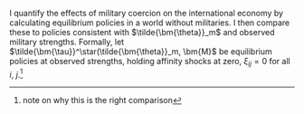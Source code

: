 I quantify the effects of military coercion on the international economy by calculating equilibrium policies in a world without militaries. I then compare these to policies consistent with $\tilde{\bm{\theta}}_m$ and observed military strengths. Formally, let $\tilde{\bm{\tau}}^\star(\tilde{\bm{\theta}}_m, \bm{M}$ be equilibrium policies at observed strengths, holding affinity shocks at zero, $\xi_{ij} = 0$ for all $i$, $j$.^[note on why this is the right comparison]